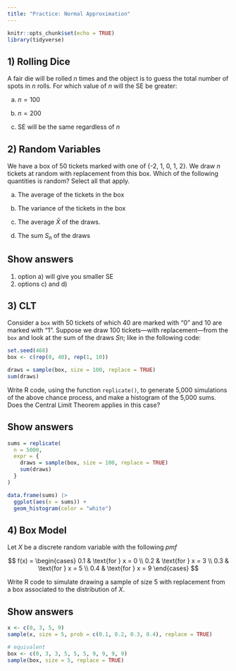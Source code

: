 ```yaml
---
title: "Practice: Normal Approximation"
---
```



```r
knitr::opts_chunk$set(echo = TRUE)
library(tidyverse)
```


## 1) Rolling Dice

A fair die will be rolled $n$ times and the object is to guess the total number 
of spots in $n$ rolls. For which value of $n$ will the SE be greater: 

a) $n = 100$

b) $n = 200$

c) SE will be the same regardless of $n$


## 2) Random Variables

We have a box of 50 tickets marked with one of {-2, 1, 0, 1, 2}. We draw $n$ 
tickets at random with replacement from this box. Which of the following 
quantities is random? Select all that apply.

a) The average of the tickets in the box

b) The variance of the tickets in the box

c) The average $\bar{X}$ of the draws. 

d) The sum $S_n$ of the draws


::: {.callout-note collapse="true"}
## Show answers

1) option a) will give you smaller SE
2) options c) and d)
:::


## 3) CLT

Consider a `box` with 50 tickets of which 40 are marked with "0" and 10 are marked with "1". 
Suppose we draw 100 tickets---with replacement---from the `box` and look at the 
sum of the draws $Sn$; like in the following code:

```r
set.seed(468)
box <- c(rep(0, 40), rep(1, 10))

draws = sample(box, size = 100, replace = TRUE)
sum(draws)
```


Write R code, using the function `replicate()`, to generate 5,000 simulations of the above chance process, and make a histogram of the 5,000 sums. Does the Central Limit Theorem applies in this case?

::: {.callout-note collapse="true"}
## Show answers

```r
sums = replicate(
  n = 5000,
  expr = {
    draws = sample(box, size = 100, replace = TRUE)
    sum(draws)
  }
)

data.frame(sums) |> 
  ggplot(aes(x = sums)) +
  geom_histogram(color = "white")
```
:::


## 4) Box Model

Let $X$ be a discrete random variable with the following _pmf_

$$
f(x) = \begin{cases}
0.1 & \text{for } x = 0 \\
0.2 & \text{for } x = 3 \\
0.3 & \text{for } x = 5 \\
0.4 & \text{for } x = 9
\end{cases}
$$

Write R code to simulate drawing a sample of size 5 with replacement from a box 
associated to the distribution of $X$.

::: {.callout-note collapse="true"}
## Show answers

```r
x <- c(0, 3, 5, 9)
sample(x, size = 5, prob = c(0.1, 0.2, 0.3, 0.4), replace = TRUE)

# equivalent
box <- c(0, 3, 3, 5, 5, 5, 9, 9, 9, 9)
sample(box, size = 5, replace = TRUE)
```
:::


